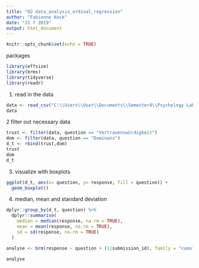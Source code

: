 ```yaml
---
title: "02 data_analysis_ordinal_regression"
author: "Fabienne Kock"
date: "21 7 2019"
output: html_document
---
```


```r
knitr::opts_chunk$set(echo = TRUE)
```
packages
```r
library(effsize)
library(brms)
library(tidyverse)
library(readr)
```
1. read in the data
```r
data <- read_csv("C:\\Users\\User\\Documents\\Semester4\\Psychology Lab\\XPLabFinal\\data\\02 main\\clean\\S4a_data_test.csv")
data
```

2 filter out necessary data
```r
trust <- filter(data, question == "Vertrauenswürdigkeit")
dom <- filter(data, question == "Dominanz")
d_t <- rbind(trust,dom)
trust
dom
d_t
```
3. visualize with boxplots
```r
ggplot(d_t, aes(x= question, y= response, fill = question)) + 
  geom_boxplot()

```

4. median, mean and standard deviation
```r
dplyr::group_by(d_t, question) %>%
  dplyr::summarise(
    median = median(response, na.rm = TRUE),
    mean = mean(response, na.rm = TRUE),
    sd = sd(response, na.rm = TRUE)
  )


```
```r
analyse <- brm(response ~ question + (1|submission_id), family = "cumulative", data=d_t)
```
```r
analyse
```

